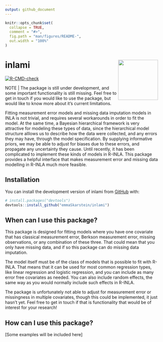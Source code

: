 ```yaml
---
output: github_document
---
```


<!-- README.md is generated from README.Rmd. Please edit that file -->
<!-- Build rd-file with devtools::build_readme() -->


```r
knitr::opts_chunk$set(
  collapse = TRUE,
  comment = "#>",
  fig.path = "man/figures/README-",
  out.width = "100%"
)
```

# inlami <a href='https://github.com/emmaSkarstein/inlami'><img src='man/figures/inlami_transparent.png' align="right" height="131.5" /></a>


<!-- badges: start -->
[![R-CMD-check](https://github.com/emmaSkarstein/inlami/actions/workflows/R-CMD-check.yaml/badge.svg)](https://github.com/emmaSkarstein/inlami/actions/workflows/R-CMD-check.yaml)
<!-- badges: end -->

NOTE | The package is still under development, and some important functionality is still missing. Feel free to get in touch if you would like to use the package, but would like to know more about it's current limitations.


Fitting measurement error models and missing data imputation models in INLA is not trivial, and requires several workarounds in order to fit the model. At the same time, a Bayesian hierarchical framework is very attractive for modeling these types of data, since the hierarchical model structure alllows us to describe how the data were collected, and any errors they may have, through the model specification. By supplying informative priors, we may be able to adjust for biases due to these errors, and propagate any uncertainty they cause. Until recently, it has been complicated to implement these kinds of models in R-INLA. This package provides a helpful interface that makes measurement error and missing data modelling in R-INLA much more feasible.

## Installation

You can install the development version of inlami from
[GitHub](https://github.com/) with:

``` r
# install.packages("devtools")
devtools::install_github("emmaSkarstein/inlami")
```

## When can I use this package?

This package is designed for fitting models where you have one covariate that has classical measurement error, Berkson measurement error, missing observations, or any combination of these three. That could mean that you only have missing data, and if so this package can do missing data imputation.

The model itself must be of the class of models that is possible to fit with R-INLA. That means that it can be used for most common regression types, like linear regression and logistic regression, and you can include as many error free covariates as needed. You can also include random effects, the same way as you would normally include such effects in R-INLA.

The package is unfortunately not able to adjust for measurement error or missingness in multiple covariates, though this could be implemented, it just hasn't yet. Feel free to get in touch if that is functionality that would be of interest for your research!

## How can I use this package?

[Some examples will be included here]

